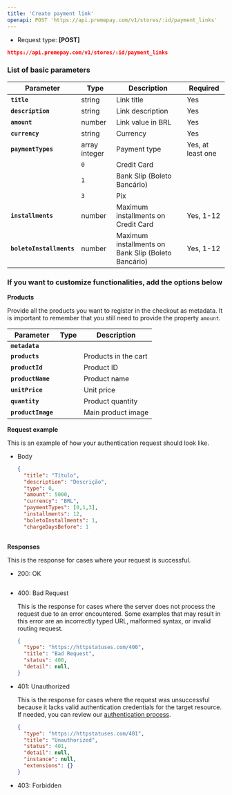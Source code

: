 ```yaml
---
title: 'Create payment link'
openapi: POST 'https://api.premepay.com/v1/stores/:id/payment_links'
---
```


* Request type: **\[POST]**

```json
https://api.premepay.com/v1/stores/:id/payment_links 
```


### List of basic parameters

| Parameter | Type | Description | Required |
| --- | --- | --- | --- |
| **`title`** | string | Link title | Yes |
| **`description`** | string | Link description | Yes |
| **`amount`** | number | Link value in BRL | Yes |
| **`currency`** | string | Currency | Yes |
| **`paymentTypes`** | array integer | Payment type | Yes, at least one |
|  | `0` | Credit Card |  |
|  | `1` | Bank Slip (Boleto Bancário) |  |
|  | `3` | Pix |  |
| **`installments`** | number | Maximum installments on Credit Card | Yes, 1-12 |
| **`boletoInstallments`** | number | Maximum installments on Bank Slip (Boleto Bancário) | Yes, 1-12 |

### If you want to customize functionalities, add the options below

**Products**

Provide all the products you want to register in the checkout as metadata. It is important to remember that you still need to provide the property `amount`.

| Parameter | Type | Description |
| --- | --- | --- |
| **`metadata`** |  |  |
| **`products`** |  | Products in the cart |
| **`productId`** |  | Product ID |
| **`productName`** |  | Product name |
| **`unitPrice`** |  | Unit price |
| **`quantity`** |  | Product quantity |
| **`productImage`** |  | Main product image |

**Request example**

This is an example of how your authentication request should look like.

- Body
    
    ```json
    {
      "title": "Título",
      "description": "Descrição",
      "type": 0,
      "amount": 5000,
      "currency": "BRL",
      "paymentTypes": [0,1,3],
      "installments": 12,
      "boletoInstallments": 1,
      "chargeDaysBefore": 1
     
    ```
    

**Responses**

This is the response for cases where your request is successful.

- 200: OK
    
    ```json
    
    ```
    
- 400: Bad Request
    
    This is the response for cases where the server does not process the request due to an error encountered. Some examples that may result in this error are an incorrectly typed URL, malformed syntax, or invalid routing request.
    
    ```json
    {
      "type": "https://httpstatuses.com/400",
      "title": "Bad Request",
      "status": 400,
      "detail": null,
    }
    ```
    
- 401: Unauthorized
    
    This is the response for cases where the request was unsuccessful because it lacks valid authentication credentials for the target resource.
    If needed, you can review our [authentication process](https://www.notion.so/Authentication-c941a0cb8e2647b187d87fcf8a314b37?pvs=21).
    
    ```json
    {
      "type": "https://httpstatuses.com/401",
      "title": "Unauthorized",
      "status": 401,
      "detail": null,
      "instance": null,
      "extensions": {}
    }
    ```
    
- 403: Forbidden